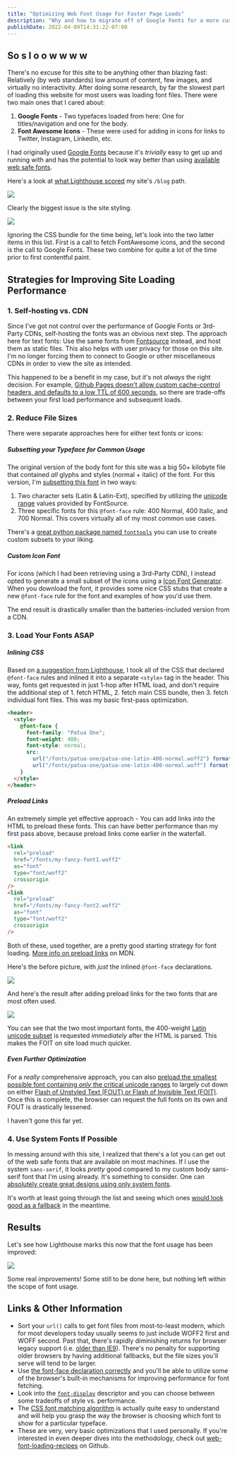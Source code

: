 ```yaml
---
title: "Optimizing Web Font Usage For Faster Page Loads"
description: "Why and how to migrate off of Google Fonts for a more customizable user experience."
publishDate: 2022-04-09T14:31:22-07:00
---
```




## So s l o o w w w w

There's no excuse for this site to be anything other than blazing fast: Relatively (by web standards) low amount of content, few images, and virtually no interactivity. After doing some research, by far the slowest part of loading this website for most users was loading font files. There were two main ones that I cared about:

1. **Google Fonts** - Two typefaces loaded from here: One for titles/navigation and one for the body.
2. **Font Awesome Icons** - These were used for adding in icons for links to Twitter, Instagram, LinkedIn, etc.

I had originally used [Google Fonts](https://fonts.google.com/) because it's _trivially_ easy to get up and running with and has the potential to look way better than using [available web safe fonts](https://www.cssfontstack.com/).

Here's a look at [what Lighthouse scored](https://pagespeed.web.dev/report?url=https%3A%2F%2Fzmsy.co%2Fblog) my site's `/blog` path.

<Image src={lighthouseTimes} />

Clearly the biggest issue is the site styling.

<Image src={lighthouseOpportunity} />

Ignoring the CSS bundle for the time being, let's look into the two latter items in this list. First is a call to fetch FontAwesome icons, and the second is the call to Google Fonts. These two combine for quite a lot of the time prior to first contentful paint.

## Strategies for Improving Site Loading Performance

### 1. Self-hosting vs. CDN

Since I've got not control over the performance of Google Fonts or 3rd-Party CDNs, self-hosting the fonts was an obvious next step. The approach here for text fonts: Use the same fonts from [Fontsource](https://fontsource.org/) instead, and host them as static files. This also helps with user privacy for those on this site. I'm no longer forcing them to connect to Google or other miscellaneous CDNs in order to view the site as intended.

This happened to be a benefit in my case, but it's not _always_ the right decision. For example, [Github Pages doesn't allow custom cache-control headers, and defaults to a low TTL of 600 seconds](https://retirednotout.uk/blog/2021/05/cache-control-for-github-pages), so there are trade-offs between your first load performance and subsequent loads.

### 2. Reduce File Sizes

There were separate approaches here for either text fonts or icons:

##### Subsetting your Typeface for Common Usage

The original version of the body font for this site was a big 50+ kilobyte file that contained _all_ glyphs and styles (normal + italic) of the font. For this version, I'm [subsetting this font](http://thenewcode.com/878/Slash-Page-Load-Times-With-CSS-Font-Subsetting) in two ways:

1. Two character sets (Latin & Latin-Ext), specified by utilizing the [unicode range](https://developer.mozilla.org/en-US/docs/Web/CSS/@font-face/unicode-range) values provided by FontSource.
2. Three specific fonts for this `@font-face` rule: 400 Normal, 400 Italic, and 700 Normal. This covers virtually all of my most common use cases.

There's a [great python package named `fonttools`](https://github.com/fonttools/fonttools) you can use to create custom subsets to your liking.

##### Custom Icon Font

For icons (which I had been retrieving using a 3rd-Party CDN), I instead opted to generate a small subset of the icons using a [Icon Font Generator](https://icomoon.io/app). When you download the font, it provides some nice CSS stubs that create a new `@font-face` rule for the font and examples of how you'd use them.

The end result is drastically smaller than the batteries-included version from a CDN.

### 3. Load Your Fonts ASAP

##### Inlining CSS

Based on [a suggestion from Lighthouse](https://web.dev/render-blocking-resources/?utm_source=lighthouse&utm_medium=lr#how-to-eliminate-render-blocking-scripts), I took all of the CSS that declared `@font-face` rules and inlined it into a separate `<style>` tag in the header. This way, fonts get requested in just 1-hop after HTML load, and don't require the additional step of 1. fetch HTML, 2. fetch main CSS bundle, then 3. fetch individual font files. This was my basic first-pass optimization.

```html
<header>
  <style>
    @font-face {
      font-family: "Patua One";
      font-weight: 400;
      font-style: normal;
      src:
        url("/fonts/patua-one/patua-one-latin-400-normal.woff2") format("woff2"),
        url("/fonts/patua-one/patua-one-latin-400-normal.woff") format("woff");
    }
  </style>
</header>
```

##### Preload Links

An extremely simple yet effective approach - You can add links into the HTML to preload these fonts. This can have better performance than my first pass above, because preload links come earlier in the waterfall.

```html
<link
  rel="preload"
  href="/fonts/my-fancy-font1.woff2"
  as="font"
  type="font/woff2"
  crossorigin
/>
<link
  rel="preload"
  href="/fonts/my-fancy-font2.woff2"
  as="font"
  type="font/woff2"
  crossorigin
/>
```

Both of these, used together, are a pretty good starting strategy for font loading. [More info on preload links](https://developer.mozilla.org/en-US/docs/Web/HTML/Link_types/preload) on MDN.

Here's the before picture, with _just_ the inlined `@font-face` declarations.

<Image src={waterfall1} />

And here's the result after adding preload links for the two fonts that are most often used.

<Image src={waterfall2} />

You can see that the two most important fonts, the 400-weight [Latin unicode subset](https://jrgraphix.net/r/Unicode/0020-007F) is requested _immediately_ after the HTML is parsed. This makes the FOIT on site load much quicker.

##### Even Further Optimization

For a _really_ comprehensive approach, you can also [preload the smallest possible font containing _only_ the critical unicode ranges](https://github.com/zachleat/web-font-loading-recipes/blob/master/critical-foft-preload.html#L7) to largely cut down on either [Flash of Unstyled Text (FOUT) or Flash of Invisible Text (FOIT)](https://css-tricks.com/fout-foit-foft/). Once this is complete, the browser can request the full fonts on its own and FOUT is drastically lessened.

I haven't gone this far yet.

### 4. Use System Fonts If Possible

In messing around with this site, I realized that there's a lot you can get out of the web safe fonts that are available on most machines. If I use the system `sans-serif`, it looks _pretty_ good compared to my custom body sans-serif font that I'm using already. It's something to consider. One can [absolutely create great designs using only system fonts](https://iainbean.com/posts/2021/system-fonts-dont-have-to-be-ugly/).

It's worth at least going through the list and seeing which ones [would look good as a fallback](https://www.cssfontstack.com/) in the meantime.

## Results

Let's see how Lighthouse marks this now that the font usage has been improved:

<Image src={lighthouseTimes2} />

Some real improvements! Some still to be done here, but nothing left within the scope of font usage.

## Links & Other Information

- Sort your `url()` calls to get font files from most-to-least modern, which for most developers today usually seems to just include WOFF2 first and WOFF second. Past that, there's rapidly diminishing returns for browser legacy support (i.e. [older than IE9](https://developer.mozilla.org/en-US/docs/Learn/CSS/Styling_text/Web_fonts#web_fonts)). There's no penalty for supporting older browsers by having additional fallbacks, but the file sizes you'll serve will tend to be larger.
- Use [the font-face declaration correctly](https://www.hacksoft.io/blog/using-multiple-font-files-the-right-way) and you'll be able to utilize some of the browser's built-in mechanisms for improving performance for font fetching.
- Look into the [`font-display`](https://developer.mozilla.org/en-US/docs/Web/CSS/@font-face/font-display) descriptor and you can choose between some tradeoffs of style vs. performance.
- The [CSS font matching algorithm](https://drafts.csswg.org/css-fonts-3/#font-matching-algorithm) is actually quite easy to understand and will help you grasp the way the browser is choosing which font to show for a particular typeface.
- These are very, very basic optimizations that I used personally. If you're interested in even deeper dives into the methodology, check out [web-font-loading-recipes](https://github.com/zachleat/web-font-loading-recipes) on Github.
